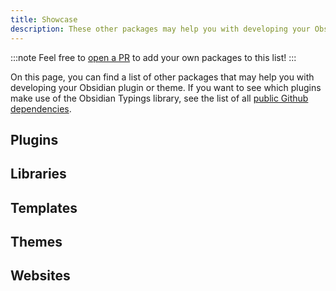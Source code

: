```yaml
---
title: Showcase
description: These other packages may help you with developing your Obsidian plugin.
---
```



:::note
Feel free to [open a PR](https://github.com/Fevol/obsidian-typings/edit/main/docs/src/content/docs/resources/showcase.mdx) to add your own packages to this list!
:::

On this page, you can find a list of other packages that may help you with developing your Obsidian plugin or theme.
If you want to see which plugins make use of the Obsidian Typings library, see the list of all [public Github dependencies](https://github.com/fevol/obsidian-typings/network/dependents).

## Plugins

<CardGrid>
    <LinkCard
        href="https://github.com/TfTHacker/obsidian42-brat"
        title="TfTHacker/obsidian42-brat"
        description="A plugin for reviewing and testing beta plugins and themes."
    />
    <LinkCard
        href="https://github.com/chrisgrieser/obsidian-theme-design-utilities"
        title="chrisgrieser/obsidian-theme-design-utilities"
        description="Provides utilities and quality-of-life features for theme designers."
    />
    <LinkCard
        href="https://github.com/pjeby/hot-reload"
        title="pjeby/hot-reload"
        description="Hot-reload your plugin in the Obsidian app on new builds."
    />
</CardGrid>


## Libraries

<CardGrid>
    <LinkCard
        href="https://github.com/obsidian-community/obsidian-community-lib"
        title="obsidian-community/obsidian-community-lib"
        description="An npm package of commonly used Obsidian plugin utilities."
    />
    <LinkCard
        href="https://github.com/mnaoumov/obsidian-dev-utils"
        title="mnaoumov/obsidian-dev-utils"
        description="A collection of essential functions and CLI tools to streamline your development process."
    />
    <LinkCard
        href="https://github.com/Fevol/obsidian-database-library"
        title="Fevol/obsidian-database-library"
        description="A tiny library for creating persistent databases that stay in sync with the Obsidian vault."
    />
</CardGrid>


## Templates

<CardGrid>
    <LinkCard
        href="https://github.com/mnaoumov/generator-obsidian-plugin"
        title="mnaoumov/generator-obsidian-plugin"
        description="Quickly generate a plugin template using Yeoman."
    />
    <LinkCard
        href="https://github.com/Quorafind/Obsidian-Svelte-Starter"
        title="Quorafind/Obsidian-Svelte-Starter"
        description="A starter template for creating an Obsidian plugin with SvelteJS."
    />
    <LinkCard
        href="https://github.com/emilio-toledo/obsidian-svelte-plugin"
        title="emilio-toledo/obsidian-svelte-plugin"
        description=" Powerful Obsidian plugin template with Svelte and TailwindCSS (UnoCSS)."
    />
    <LinkCard
        href="https://github.com/obsidian-community/obsidian-react-starter"
        title="obsidian-community/obsidian-react-starter"
        description="A starter template for creating an Obsidian plugin with ReactJS."
    />
    <LinkCard
        href="https://github.com/obsidian-community/obsidian-preact-template"
        title="obsidian-community/obsidian-preact-template"
        description="A starter template for using creating Obsidian plugins in PreactJS."
    />
    <LinkCard
        href="https://github.com/obsidian-community/obsidian-theme-template"
        title="obsidian-community/obsidian-theme-template"
        description="A starter template for creating an Obsidian theme."
    />
    <LinkCard
        href="https://github.com/rachtsingh/obsidian-rust-template"
        title="rachtsingh/obsidian-rust-template"
        description="A starting point for creating Rust-based Obsidian templates."
    />
    <LinkCard
        href="https://github.com/guopenghui/obsidian-vue-starter"
        title="guopenghui/obsidian-vue-starter"
        description="A starter template for creating obsidian plugins with Vue.js."
    />
    <LinkCard
        href="https://github.com/unxok/obsidian-vite"
        title="guopenghui/obsidian-vite"
        description="Obsidian plugin template using Vite, TS, Tailwindcss, and React or Solid."
    />
</CardGrid>


## Themes

<CardGrid>
    <LinkCard
        href="https://github.com/obsidian-community/theme-dev-vault"
        title="obsidian-community/theme-dev-vault"
        description="An Obsidian vault to aid in theme development."
    />
</CardGrid>

## Websites

<CardGrid>
    <LinkCard
        href="https://docs.obsidian.md/Plugins"
        title="Official Plugin Docs"
        description="The main resource for Obsidian plugin and theme development."
    />
    <LinkCard
        href="https://www.moritzjung.dev/obsidian-stats/"
        title="Obsidian Stats"
        description="Provides statistics about the Obsidian ecosystem (themes, plugins, releases)."
    />
    <LinkCard
        href="https://obsidian-plugin-stats.vercel.app/"
        title="Obsidian Plugin Stats"
        description="Provides statistics about new plugins and their downloads."
    />
    <LinkCard
        href="https://obsidianaddict.com/"
        title="<strike>Obsidian Addict</strike>"
        description="<span class='content-badge content-badge--warning'>OUTDATED</span> Tracks plugins and scores them on various metrics."
    />
</CardGrid>
